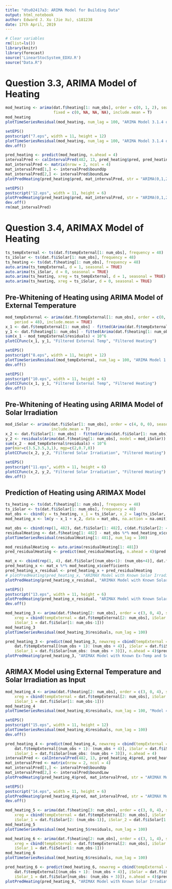 ```yaml
---
title: "dtu02417a3: ARIMA Model for Building Data"
output: html_notebook
author: Edward J. Xu (Jie Xu), s181238
date: 17th April, 2019
---
```


```r
# Clear variables
rm(list=ls())
library(knitr)
library(forecast)
source('LinearStocSystem_EDXU.R')
source("Data.R")
```

# Question 3.3, ARIMA Model of Heating

```r
mod_heating <- arima(dat.f$heating[1: num_obs], order = c(0, 1, 2), seasonal = list(order = c(0, 0, 2), period = 48), 
                     fixed = c(0, NA, NA, NA), include.mean = T)
mod_heating
plotTimeSeriesResidual(mod_heating, num_lag = 100, "ARIMA Model 3.1.4 of Heating")
```

```r
setEPS()
postscript("7.eps", width = 11, height = 12)
plotTimeSeriesResidual(mod_heating, num_lag = 100, "ARIMA Model 3.1.4 of Heating")
dev.off()
```

```r
pred_heating <- predict(mod_heating, n.ahead = 4)
intervalPred <- calIntervalPred(482, 13, pred_heating$pred, pred_heating$se)
mat_intervalPred <- matrix(nrow = 2, ncol = 4)
mat_intervalPred[1,] <- intervalPred$boundUp
mat_intervalPred[2,] <- intervalPred$boundLow
plotPredHeating(pred_heating$pred, mat_intervalPred, str = "ARIMA(0,1,2)(0,0,1)48 Model")
```

```r
setEPS()
postscript("12.eps", width = 11, height = 6)
plotPredHeating(pred_heating$pred, mat_intervalPred, str = "ARIMA(0,1,2)(0,0,1)48 Model")
dev.off()
rm(mat_intervalPred)
```

# Question 3.4, ARIMAX Model of Heating

```r
ts_tempExternal <- ts(dat.f$tempExternal[1: num_obs], frequency = 48)
ts_iSolar <- ts(dat.f$iSolar[1: num_obs], frequency = 48)
ts_heating <- ts(dat.f$heating[1: num_obs], frequency = 48)
auto.arima(ts_tempExternal, d = 1, seasonal = TRUE)
auto.arima(ts_iSolar, d = 0, seasonal = TRUE)
auto.arima(ts_heating, xreg = ts_tempExternal, d = 1, seasonal = TRUE)
auto.arima(ts_heating, xreg = ts_iSolar, d = 0, seasonal = TRUE)
```

## Pre-Whitening of Heating using ARIMA Model of External Temperature

```r
mod_tempExternal <- arima(dat.f$tempExternal[1: num_obs], order = c(0, 1, 1), seasonal = list(order = c(0, 0, 1), 
    period = 48), include.mean = TRUE)
x_1 <- dat.f$tempExternal[1: num_obs] - fitted(Arima(dat.f$tempExternal[1: num_obs], model = mod_tempExternal))
y_1 <- dat.f$heating[1: num_obs] - fitted(Arima(dat.f$heating[1: num_obs], model = mod_tempExternal))
sum(x_1 - mod_tempExternal$residuals) < 10^6
plotCCFunc(x_1, y_1, "Filtered External Temp", "Filtered Heating")
```

```r
setEPS()
postscript("8.eps", width = 11, height = 12)
plotTimeSeriesResidual(mod_tempExternal, num_lag = 100, "ARIMA Model 1.1.1 of External Temperature")
dev.off()
```

```r
setEPS()
postscript("10.eps", width = 11, height = 6)
plotCCFunc(x_1, y_1, "Filtered External Temp", "Filtered Heating")
dev.off()
```

## Pre-Whitening of Heating using ARIMA Model of Solar Irradiation

```r
mod_iSolar <- arima(dat.f$iSolar[1: num_obs], order = c(4, 0, 0), seasonal = list(order = c(0, 0, 2), period = 48), 
                    include.mean = T)
x_2 <- dat.f$iSolar[1: num_obs] - fitted(Arima(dat.f$iSolar[1: num_obs], model = mod_iSolar))
y_2 <- residuals(Arima(dat.f$heating[1: num_obs], model = mod_iSolar))
sum(x_2 - mod_tempExternal$residuals) < 10^6
par(mar=c(3.5,3.5,3,1), mgp=c(2,0.7,0))
plotCCFunc(x_2, y_2, "Filtered Solar Irradiation", "Filtered Heating")
```

```r
setEPS()
postscript("11.eps", width = 11, height = 6)
plotCCFunc(x_2, y_2, "Filtered Solar Irradiation", "Filtered Heating")
dev.off()
```

## Prediction of Heating using ARIMAX Model

```r
ts_heating <- ts(dat.f$heating[1: num_obs], frequency = 48)
ts_iSolar <- ts(dat.f$iSolar[1: num_obs], frequency = 48)
mat_obs <- cbind(y = ts_heating, x_1 = ts_iSolar, x_2 = lag(ts_iSolar, k = - 1))
mod_heating_x <- lm(y ~ x_1 + x_2, data = mat_obs, na.action = na.omit)
```

```r
mat_obs <- cbind(rep(1, 482), dat.f$iSolar[1: 482], c(dat.f$iSolar[2: 482], NaN))
residualHeating <- dat.f$heating[1: 482] - mat_obs %*% mod_heating_x$coefficients
plotTimeSeriesResidual(residualHeating[1: 481], num_lag = 100)
```

```r
mod_residualHeating <- auto.arima(residualHeating[1: 481])
pred_residualHeating <- predict(mod_residualHeating, n.ahead = 4)$pred
```

```r
mat_x <- cbind(rep(1, 4), dat.f$iSolar[(num_obs+1): (num_obs+4)], dat.f$iSolar[(num_obs): (num_obs+3)])
pred_heating_x <- mat_x %*% mod_heating_x$coefficients
pred_heating_x_residual <- pred_heating_x + pred_residualHeating
# plotPredHeating(pred_heating_x, "ARIMAX Model with Known Solar Irradiation as Input")
plotPredHeating(pred_heating_x_residual, "ARIMAX Model with Known Solar Irradiation as Input")
```

```r
setEPS()
postscript("13.eps", width = 11, height = 6)
plotPredHeating(pred_heating_x_residual, "ARIMAX Model with Known Solar Irradiation as Input")
dev.off()
```

```r
mod_heating_3 <- arima(dat.f$heating[2: num_obs], order = c(3, 0, 4), seasonal = list(order = c(0, 0, 1), period = 48), 
    xreg = cbind(tempExternal = dat.f$tempExternal[2: num_obs], iSolar = dat.f$iSolar[2: num_obs],
    iSolar_1 = dat.f$iSolar[1: num_obs-1]))
mod_heating_3
plotTimeSeriesResidual(mod_heating_3$residuals, num_lag = 100)
```

```r
pred_heating_3 <- predict(mod_heating_3, newxreg = cbind(tempExternal = 
    dat.f$tempExternal[(num_obs + 1): (num_obs + 4)], iSolar = dat.f$iSolar[(num_obs + 1): (num_obs + 4)], 
    iSolar_1 = dat.f$iSolar[num_obs: (num_obs + 3)]), n.ahead = 4)$pred
plotPredHeating(pred_heating_3, "ARIMAX Model with Known Ex-Temp and Solar-Irra as Input")
```

## ARIMAX Model using External Temperature and Solar Irradiation as Input

```r
mod_heating_4 <- arima(dat.f$heating[2: num_obs], order = c(3, 0, 4), seasonal = list(order = c(0, 0, 2), period = 48), 
    xreg = cbind(tempExternal = dat.f$tempExternal[2: num_obs], iSolar = dat.f$iSolar[2: num_obs],
    iSolar_1 = dat.f$iSolar[1: num_obs-1]))
mod_heating_4
plotTimeSeriesResidual(mod_heating_4$residuals, num_lag = 100, "Model 4")
```

```r
setEPS()
postscript("15.eps", width = 11, height = 12)
plotTimeSeriesResidual(mod_heating_4$residuals, num_lag = 100)
dev.off()
```

```r
pred_heating_4 <- predict(mod_heating_4, newxreg = cbind(tempExternal = 
    dat.f$tempExternal[(num_obs + 1): (num_obs + 4)], iSolar = dat.f$iSolar[(num_obs + 1): (num_obs + 4)], 
    iSolar_1 = dat.f$iSolar[num_obs: (num_obs + 3)]), n.ahead = 4)
intervalPred <- calIntervalPred(482, 13, pred_heating_4$pred, pred_heating_4$se)
mat_intervalPred <- matrix(nrow = 2, ncol = 4)
mat_intervalPred[1,] <- intervalPred$boundUp
mat_intervalPred[2,] <- intervalPred$boundLow
plotPredHeating(pred_heating_4$pred, mat_intervalPred, str = "ARIMAX Model with Known Ex-Temp and Solar-Irra as Input")
```

```r
setEPS()
postscript("14.eps", width = 11, height = 6)
plotPredHeating(pred_heating_4$pred, mat_intervalPred, str = "ARIMAX Model with Known Ex-Temp and Solar-Irra as Input")
dev.off()
```

```r
mod_heating_5 <- arima(dat.f$heating[3: num_obs], order = c(3, 0, 4), seasonal = list(order = c(0, 0, 1), period = 48), 
    xreg = cbind(tempExternal = dat.f$tempExternal[3: num_obs], iSolar = dat.f$iSolar[3: num_obs],
    iSolar_1 = dat.f$iSolar[2: (num_obs-1)], iSolar_2 = dat.f$iSolar[1: (num_obs-2)]))
mod_heating_5
plotTimeSeriesResidual(mod_heating_5$residuals, num_lag = 100)
```

```r
mod_heating_6 <- arima(dat.f$heating[2: num_obs], order = c(3, 1, 4), seasonal = list(order = c(0, 0, 2), period = 48), 
    xreg = cbind(tempExternal = dat.f$tempExternal[2: num_obs], iSolar = dat.f$iSolar[2: num_obs],
    iSolar_1 = dat.f$iSolar[1: num_obs-1]))
mod_heating_6
plotTimeSeriesResidual(mod_heating_6$residuals, num_lag = 100)
```

```r
pred_heating_6 <- predict(mod_heating_6, newxreg = cbind(tempExternal = 
    dat.f$tempExternal[(num_obs + 1): (num_obs + 4)], iSolar = dat.f$iSolar[(num_obs + 1): (num_obs + 4)], 
    iSolar_1 = dat.f$iSolar[num_obs: (num_obs + 3)]), n.ahead = 4)$pred
plotPredHeating(pred_heating_6, "ARIMAX Model with Known Solar Irradiation as Input")
```